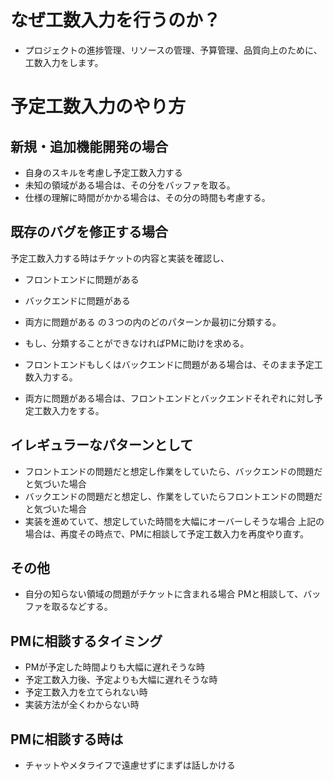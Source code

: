 # なぜ工数入力を行うのか？
* プロジェクトの進捗管理、リソースの管理、予算管理、品質向上のために、工数入力をします。

# 予定工数入力のやり方

## 新規・追加機能開発の場合
* 自身のスキルを考慮し予定工数入力する
* 未知の領域がある場合は、その分をバッファを取る。
* 仕様の理解に時間がかかる場合は、その分の時間も考慮する。

## 既存のバグを修正する場合
予定工数入力する時はチケットの内容と実装を確認し、
* フロントエンドに問題がある
* バックエンドに問題がある
* 両方に問題がある
の３つの内のどのパターンか最初に分類する。

* もし、分類することができなければPMに助けを求める。

* フロントエンドもしくはバックエンドに問題がある場合は、そのまま予定工数入力する。

* 両方に問題がある場合は、フロントエンドとバックエンドそれぞれに対し予定工数入力をする。


## イレギュラーなパターンとして
* フロントエンドの問題だと想定し作業をしていたら、バックエンドの問題だと気づいた場合
* バックエンドの問題だと想定し、作業をしていたらフロントエンドの問題だと気づいた場合
* 実装を進めていて、想定していた時間を大幅にオーバーしそうな場合
上記の場合は、再度その時点で、PMに相談して予定工数入力を再度やり直す。

## その他
* 自分の知らない領域の問題がチケットに含まれる場合
PMと相談して、バッファを取るなどする。

## PMに相談するタイミング
* PMが予定した時間よりも大幅に遅れそうな時
* 予定工数入力後、予定よりも大幅に遅れそうな時
* 予定工数入力を立てられない時
* 実装方法が全くわからない時

## PMに相談する時は
* チャットやメタライフで遠慮せずにまずは話しかける

